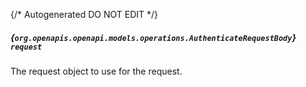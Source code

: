{/* Autogenerated DO NOT EDIT  */}

##### *{`org.openapis.openapi.models.operations.AuthenticateRequestBody`}* `request`
The request object to use for the request.

<Collapsible openLabel={Labels.showProperties} closeLabel={Labels.hideProperties}>
  <AuthenticateRequestBody />
</Collapsible>

